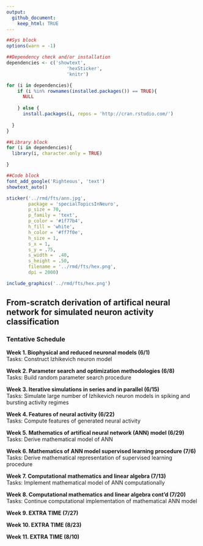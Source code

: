 ```yaml
---
output:
  github_document:
    keep_html: TRUE
---
```

        
```r

##Sys block
options(warn = -1)

##Dependency check and/or installation
dependencies <- c('showtext',
		              'hexSticker',
		              'knitr')

for (i in dependencies){
	if (i %in% rownames(installed.packages()) == TRUE){
	  NULL
	
	} else {
	  install.packages(i, repos = 'http://cran.rstudio.com/')
	
  }
}

##Library block
for (i in dependencies){
  library(i, character.only = TRUE)

}

##Code block
font_add_google('Righteous', 'text')
showtext_auto()

sticker('../rmd/fts/ann.jpg', 
        package = 'specialTopicsInNeuro',
        p_size = 70,
        p_family = 'text',
        p_color = '#1f77b4',
        h_fill = 'white',
        h_color = '#ff7f0e',
        h_size = 1,
        s_x = 1,
        s_y = .75,
        s_width =  .40,
        s_height = .50,
        filename = '../rmd/fts/hex.png',
        dpi = 2000)

include_graphics('../rmd/fts/hex.png')

```

## From-scratch derivation of artifical neural network for simulated neuron activity classification

### Tentative Schedule

**Week 1. Biophysical and reduced neuronal models (6/1)**  
Tasks: Construct Izhikevich neuron model
  
**Week 2. Parameter search and optimization methodologies (6/8)**  
Tasks: Build random parameter search procedure
  
**Week 3. Iterative simulations in series and in parallel (6/15)**  
Tasks: Simulate large number of Izhikevich neuron models in spiking and bursting activity regimes
  
**Week 4. Features of neural activity (6/22)**  
Tasks: Compute features of generated neural activity
  
**Week 5. Mathematics of artifical neural network (ANN) model (6/29)**  
Tasks: Derive mathematical model of ANN 
  
**Week 6. Mathematics of ANN model supervised learning procedure (7/6)**  
Tasks: Derive mathematical representation of supervised learning procedure

**Week 7. Computational mathematics and linear algebra (7/13)**  
Tasks: Implement mathematical model of ANN computationally

**Week 8. Computational mathematics and linear algebra cont'd (7/20)**  
Tasks: Continue computational implementation of mathematical ANN model

**Week 9. EXTRA TIME (7/27)**

**Week 10. EXTRA TIME (8/23)**

**Week 11. EXTRA TIME (8/10)**
